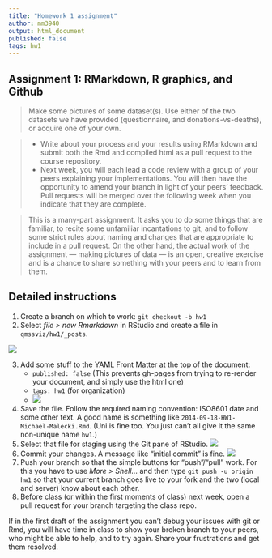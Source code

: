 ```yaml
---
title: "Homework 1 assignment"
author: mm3940
output: html_document
published: false
tags: hw1
---
```


## Assignment 1: RMarkdown, R graphics, and Github

> Make some pictures of some dataset(s). Use either of the two datasets we have provided (questionnaire, and donations-vs-deaths), or acquire one of your own.

> - Write about your process and your results using RMarkdown and submit both the Rmd and compiled html as a pull request to the course repository.
> - Next week, you will each lead a code review with a group of your peers explaining your implementations. You will then have the opportunity to amend your branch in light of your peers’ feedback. Pull requests will be merged over the following week when you indicate that they are complete.

> This is a many-part assignment. It asks you to do some things that are familiar, to recite some unfamiliar incantations to git, and to follow some strict rules about naming and changes that are appropriate to include in a pull request. On the other hand, the actual work of the assignment — making pictures of data — is an open, creative exercise and is a chance to share something with your peers and to learn from them. 

## Detailed instructions

1. Create a branch on which to work: `git checkout -b hw1`
1. Select *file > new Rmarkdown* in RStudio and create a file in `qmssviz/hw1/_posts`.

![](new-rmd.png)

3. Add some stuff to the YAML Front Matter at the top of the document:
   - `published: false` (This prevents gh-pages from trying to re-render your document, and simply use the html one)
   - `tags: hw1` (for organization)
   - ![](yaml-matter.png)
4. Save the file. Follow the required naming convention: ISO8601 date and some other text. A good name is something like `2014-09-18-HW1-Michael-Malecki.Rmd`. (Uni is fine too. You just can't all give it the same non-unique name `hw1`.)
1. Select that file for staging using the Git pane of RStudio.
  ![](staging.png)
1. Commit your changes. A message like “initial commit” is fine.
  ![](commit.png)
1. Push your branch so that the simple buttons for “push”/“pull” work. For this you have to use *More > Shell…* and then type `git push -u origin hw1` so that your current branch goes live to your fork and the two (local and server) know about each other.
1. Before class (or within the first moments of class) next week, open a pull request for your branch targeting the class repo.

If in the first draft of the assignment you can’t debug your issues with git or Rmd, you will have time in class to show your broken branch to your peers, who might be able to help, and to try again. Share your frustrations and get them resolved.